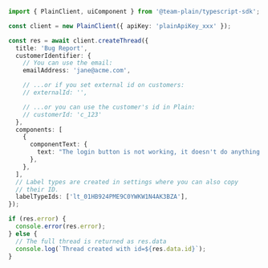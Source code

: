 ```ts
import { PlainClient, uiComponent } from '@team-plain/typescript-sdk';

const client = new PlainClient({ apiKey: 'plainApiKey_xxx' });

const res = await client.createThread({
  title: 'Bug Report',
  customerIdentifier: {
    // You can use the email:
    emailAddress: 'jane@acme.com',

    // ...or if you set external id on customers:
    // externalId: '',

    // ...or you can use the customer's id in Plain:
    // customerId: 'c_123'
  },
  components: [
    {
      componentText: {
        text: "The login button is not working, it doesn't do anything.",
      },
    },
  ],
  // Label types are created in settings where you can also copy
  // their ID.
  labelTypeIds: ['lt_01HB924PME9C0YWKW1N4AK3BZA'],
});

if (res.error) {
  console.error(res.error);
} else {
  // The full thread is returned as res.data
  console.log(`Thread created with id=${res.data.id}`);
}
```
